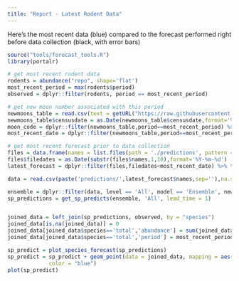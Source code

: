 ```yaml
---
title: "Report - Latest Rodent Data"
---
```

Here's the most recent data (blue) compared to the forecast performed right before data collection (black, with error bars)
```r
source("tools/forecast_tools.R")
library(portalr)

# get most recent rodent data
rodents = abundance("repo", shape='flat')
most_recent_period = max(rodents$period)
observed = dplyr::filter(rodents, period == most_recent_period)

# get new moon number associated with this period
newmoons_table = read.csv(text = getURL("https://raw.githubusercontent.com/weecology/PortalData/master/Rodents/moon_dates.csv"))
newmoons_table$censusdate = as.Date(newmoons_table$censusdate,format='%Y-%m-%d')
moon_code = dplyr::filter(newmoons_table,period==most_recent_period) %>% select(newmoonnumber) %>% as.integer()
most_recent_date = dplyr::filter(newmoons_table,period==most_recent_period) %>% dplyr::select(censusdate)

# get most recent forecast prior to data collection
files = data.frame(names = list.files(path = './predictions', pattern = '*Allforecasts.csv'))
files$filedates = as.Date(substr(files$names,1,10),format='%Y-%m-%d')
latest_forecast = dplyr::filter(files,filedates<most_recent_date) %>% tail(1)

data = read.csv(paste('predictions/',latest_forecast$names,sep=''),na.strings = '')

ensemble = dplyr::filter(data, level == 'All', model == 'Ensemble', newmoonnumber==moon_code)
sp_predictions = get_sp_predicts(ensemble, 'All', lead_time = 1)


joined_data = left_join(sp_predictions, observed, by = "species")
joined_data[is.na(joined_data)] = 0
joined_data[joined_data$species=='total','abundance'] = sum(joined_data$abundance,na.rm=T)
joined_data[joined_data$species=='total','period'] = most_recent_period

sp_predict = plot_species_forecast(sp_predictions)  
sp_predict = sp_predict + geom_point(data = joined_data, mapping = aes(x = abundance, y = species),
             color = "blue")
plot(sp_predict)
```


